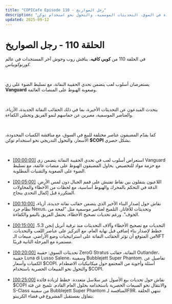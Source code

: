 ```yaml
---
title: "COPICafe Episode 110 - رجل الصواريخ"
description: "ملخص وتحليل تفصيلي لحلقة كوبي كافيه 110 التي تتناول أسلوب لعب الحقائب النفاثة، زي فانغارد، عناصر جديدة في السوق، التحديثات الموسمية، والتحول نحو استخدام توكن $COPI."
updated: 2025-09-12
---
```


# الحلقة 110 - <span className="text-orange-500">رجل الصواريخ</span>  

في الحلقة 110 من **كوبي كافيه**، يناقش روب وجوش آخر المستجدات في عالم *كورنوكوبياس.*  

</br>  

يستعرضان أسلوب لعب يتضمن تحدي الحقيبة النفاثة، مع تسليط الضوء على زي **Vanguard** وصعوبة الهبوط على المنصات العائمة.  

</br>  

يتحدث المبدعون عن التحديثات الأخيرة، بما في ذلك الحقائب النفاثة الجديدة، الأزياء، والعناصر الموسمية، معبرين عن حماسهم لنمو الفريق وتحسّن الكفاءة.  

</br>  

كما يقدّم المضيفون عناصر مختلفة للبيع في السوق، مع مناقشة الكميات المحدودة، الأسعار، والتحول التدريجي نحو استخدام توكن **$COPI** بشكل حصري.  

</br>  

<ul className="styled-list">
  <li>
    <a href="https://youtube.com/watch?v=d3FvZfrUTbY&t=0" class="text-orange-500">[00:00:00]</a>  
    استعراض أسلوب لعب في تحدي الحقيبة النفاثة يتضمن زي Vanguard مع حزمة مواد للتخصيص. يحاول المضيفون الهبوط على منصات عائمة، مع تسليط الضوء على الصعوبة والتقنيات المطلوبة.
  </li>

</br>  

  <li>
    <a href="https://youtube.com/watch?v=d3FvZfrUTbY&t=300" class="text-orange-500">[00:05:00]</a>  
    اللاعبون يتنقلون بين نقاط تفتيش على قمم الجبال دون لمس الأرض. الدقة في التحكم بالمحرك والهبوط أساسية، مع لحظات من الأخطاء والمحاولات المتكررة قبل إكمال التحدي بنجاح.
  </li>

</br>  

  <li>
    <a href="https://youtube.com/watch?v=d3FvZfrUTbY&t=600" class="text-orange-500">[00:10:00]</a>  
    نقاش حول إصدار البناء الأخير الذي يتضمن حقائب نفاثة جديدة، أزياء، نظام جرد Nexus، وتحديثات للأفاتار. التلميح لعناصر موسمية مثل "لمحة من الخوف". ورغم تحديات تصحيح الأخطاء، يحتفل الفريق بالنمو والكفاءة.
  </li>

</br>  

  <li>
    <a href="https://youtube.com/watch?v=d3FvZfrUTbY&t=900" class="text-orange-500">[00:15:00]</a>  
    التحديات مع تصحيح الأخطاء وآلاف التحديثات منذ ترقية أنريل إنجن 5.3. خطط لإصدار بناء إضافي قبل نهاية العام، مع التركيز على عناصر اللعب والتحديات. من المتوقع أن تؤثر الحقائب النفاثة على استراتيجيات وضع الأراضي. مبيعات الـNFT مستمرة مع المرحلة الثانية قريبًا.
  </li>

</br>  

  <li>
    <a href="https://youtube.com/watch?v=d3FvZfrUTbY&t=1200" class="text-orange-500">[00:20:00]</a>  
    تحديثات السوق: حقيبة ZeroG Stratus النفاثة، حقائب Outlander، حقيبة Luna di Lusso Salene، وسفينة Bubblejett Super Phantom. تفاصيل عن الكميات وأسعار $COPI. أسئلة وأجوبة من المجتمع حول ميكانيكيات الاصطدام والتحول نحو المبيعات الحصرية باستخدام $COPI.
  </li>

</br>  

  <li>
    <a href="https://youtube.com/watch?v=d3FvZfrUTbY&t=1500" class="text-orange-500">[00:25:00]</a>  
    نقاش حول تحديات بيع الأصول عبر سلاسل متعددة. خطط لزيادة فائدة $COPI والانتقال نحو المبيعات الحصرية باستخدامه بحلول العام القادم. تلميح عن فئة S-Class من سفينة Bubblejett Super Phantom المنافسة لـF9R. تنتهي الحلقة بتفاؤل بمستقبل المشروع في فضاء الكريبتو.
  </li>
</ul>
